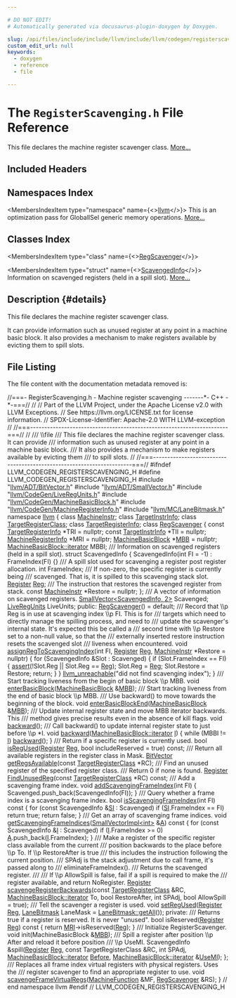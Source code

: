 ```yaml
---

# DO NOT EDIT!
# Automatically generated via docusaurus-plugin-doxygen by Doxygen.

slug: /api/files/include/include/llvm/include/llvm/codegen/registerscavenging-h
custom_edit_url: null
keywords:
  - doxygen
  - reference
  - file

---
```





# The `RegisterScavenging.h` File Reference

<DoxygenPage pluginConfig={pluginConfig}>

This file declares the machine register scavenger class. <a href="#details">More...</a>

## Included Headers

<IncludesList>
<IncludesListItem
  filePath="llvm/ADT/BitVector.h"
  permalink="/docs/api/files/include/include/llvm/include/llvm/adt/bitvector-h"
  isLocal="true" />
<IncludesListItem
  filePath="llvm/ADT/SmallVector.h"
  permalink="/docs/api/files/include/include/llvm/include/llvm/adt/smallvector-h"
  isLocal="true" />
<IncludesListItem
  filePath="llvm/CodeGen/LiveRegUnits.h"
  permalink="/docs/api/files/include/include/llvm/include/llvm/codegen/liveregunits-h"
  isLocal="true" />
<IncludesListItem
  filePath="llvm/CodeGen/MachineBasicBlock.h"
  permalink="/docs/api/files/include/include/llvm/include/llvm/codegen/machinebasicblock-h"
  isLocal="true" />
<IncludesListItem
  filePath="llvm/CodeGen/MachineRegisterInfo.h"
  permalink="/docs/api/files/include/include/llvm/include/llvm/codegen/machineregisterinfo-h"
  isLocal="true" />
<IncludesListItem
  filePath="llvm/MC/LaneBitmask.h"
  permalink="/docs/api/files/include/include/llvm/include/llvm/mc/lanebitmask-h"
  isLocal="true" />
</IncludesList>

## Namespaces Index

<MembersIndex>

<MembersIndexItem
  type="namespace"
  name={<><a href="/docs/api/namespaces/llvm">llvm</a></>}>
This is an optimization pass for GlobalISel generic memory operations. <a href="/docs/api/namespaces/llvm/#details">More...</a>
</MembersIndexItem>

</MembersIndex>

## Classes Index

<MembersIndex>

<MembersIndexItem
  type="class"
  name={<><a href="/docs/api/classes/llvm/regscavenger">RegScavenger</a></>}>
</MembersIndexItem>

<MembersIndexItem
  type="struct"
  name={<><a href="/docs/api/structs/llvm/regscavenger/scavengedinfo">ScavengedInfo</a></>}>
Information on scavenged registers (held in a spill slot). <a href="/docs/api/structs/llvm/regscavenger/scavengedinfo/#details">More...</a>
</MembersIndexItem>

</MembersIndex>

## Description {#details}

This file declares the machine register scavenger class.

It can provide information such as unused register at any point in a machine basic block. It also provides a mechanism to make registers available by evicting them to spill slots.

## File Listing

The file content with the documentation metadata removed is:

<ProgramListing>

<Link id="l00001" /><CodeLine lineNumber="1"><span class="doxyHighlightComment">//===- RegisterScavenging.h - Machine register scavenging -------&#42;- C++ -&#42;-===//</span></CodeLine>
<Link id="l00002" /><CodeLine lineNumber="2"><span class="doxyHighlightComment">//</span></CodeLine>
<Link id="l00003" /><CodeLine lineNumber="3"><span class="doxyHighlightComment">// Part of the LLVM Project, under the Apache License v2.0 with LLVM Exceptions.</span></CodeLine>
<Link id="l00004" /><CodeLine lineNumber="4"><span class="doxyHighlightComment">// See https://llvm.org/LICENSE.txt for license information.</span></CodeLine>
<Link id="l00005" /><CodeLine lineNumber="5"><span class="doxyHighlightComment">// SPDX-License-Identifier: Apache-2.0 WITH LLVM-exception</span></CodeLine>
<Link id="l00006" /><CodeLine lineNumber="6"><span class="doxyHighlightComment">//</span></CodeLine>
<Link id="l00007" /><CodeLine lineNumber="7"><span class="doxyHighlightComment">//===----------------------------------------------------------------------===//</span></CodeLine>
<Link id="l00008" /><CodeLine lineNumber="8"><span class="doxyHighlightComment">//</span></CodeLine>
<Link id="l00009" /><CodeLine lineNumber="9"><span class="doxyHighlightComment">/// \\file</span></CodeLine>
<Link id="l00010" /><CodeLine lineNumber="10"><span class="doxyHighlightComment">/// This file declares the machine register scavenger class. It can provide</span></CodeLine>
<Link id="l00011" /><CodeLine lineNumber="11"><span class="doxyHighlightComment">/// information such as unused register at any point in a machine basic block.</span></CodeLine>
<Link id="l00012" /><CodeLine lineNumber="12"><span class="doxyHighlightComment">/// It also provides a mechanism to make registers available by evicting them</span></CodeLine>
<Link id="l00013" /><CodeLine lineNumber="13"><span class="doxyHighlightComment">/// to spill slots.</span></CodeLine>
<Link id="l00014" /><CodeLine lineNumber="14"><span class="doxyHighlightComment">//</span></CodeLine>
<Link id="l00015" /><CodeLine lineNumber="15"><span class="doxyHighlightComment">//===----------------------------------------------------------------------===//</span></CodeLine>
<Link id="l00016" /><CodeLine lineNumber="16"></CodeLine>
<Link id="l00017" /><CodeLine lineNumber="17"><span class="doxyHighlightPreprocessor">#ifndef LLVM&#95;CODEGEN&#95;REGISTERSCAVENGING&#95;H</span></CodeLine>
<Link id="l00018" /><CodeLine lineNumber="18"><span class="doxyHighlightPreprocessor">#define LLVM&#95;CODEGEN&#95;REGISTERSCAVENGING&#95;H</span></CodeLine>
<Link id="l00019" /><CodeLine lineNumber="19"></CodeLine>
<Link id="l00020" /><CodeLine lineNumber="20"><span class="doxyHighlightPreprocessor">#include &quot;<a href="/docs/api/files/include/include/llvm/include/llvm/adt/bitvector-h">llvm/ADT/BitVector.h</a>&quot;</span></CodeLine>
<Link id="l00021" /><CodeLine lineNumber="21"><span class="doxyHighlightPreprocessor">#include &quot;<a href="/docs/api/files/include/include/llvm/include/llvm/adt/smallvector-h">llvm/ADT/SmallVector.h</a>&quot;</span></CodeLine>
<Link id="l00022" /><CodeLine lineNumber="22"><span class="doxyHighlightPreprocessor">#include &quot;<a href="/docs/api/files/include/include/llvm/include/llvm/codegen/liveregunits-h">llvm/CodeGen/LiveRegUnits.h</a>&quot;</span></CodeLine>
<Link id="l00023" /><CodeLine lineNumber="23"><span class="doxyHighlightPreprocessor">#include &quot;<a href="/docs/api/files/include/include/llvm/include/llvm/codegen/machinebasicblock-h">llvm/CodeGen/MachineBasicBlock.h</a>&quot;</span></CodeLine>
<Link id="l00024" /><CodeLine lineNumber="24"><span class="doxyHighlightPreprocessor">#include &quot;<a href="/docs/api/files/include/include/llvm/include/llvm/codegen/machineregisterinfo-h">llvm/CodeGen/MachineRegisterInfo.h</a>&quot;</span></CodeLine>
<Link id="l00025" /><CodeLine lineNumber="25"><span class="doxyHighlightPreprocessor">#include &quot;<a href="/docs/api/files/include/include/llvm/include/llvm/mc/lanebitmask-h">llvm/MC/LaneBitmask.h</a>&quot;</span></CodeLine>
<Link id="l00026" /><CodeLine lineNumber="26"></CodeLine>
<Link id="l00027" /><CodeLine lineNumber="27"><span class="doxyHighlightKeyword">namespace </span><span class="doxyHighlight"><a href="/docs/api/namespaces/llvm">llvm</a> &#123;</span></CodeLine>
<Link id="l00028" /><CodeLine lineNumber="28"></CodeLine>
<Link id="l00029" /><CodeLine lineNumber="29"><span class="doxyHighlightKeyword">class </span><span class="doxyHighlight"><a href="/docs/api/classes/llvm/machineinstr">MachineInstr</a>;</span></CodeLine>
<Link id="l00030" /><CodeLine lineNumber="30"><span class="doxyHighlightKeyword">class </span><span class="doxyHighlight"><a href="/docs/api/classes/llvm/targetinstrinfo">TargetInstrInfo</a>;</span></CodeLine>
<Link id="l00031" /><CodeLine lineNumber="31"><span class="doxyHighlightKeyword">class </span><span class="doxyHighlight"><a href="/docs/api/classes/llvm/targetregisterclass">TargetRegisterClass</a>;</span></CodeLine>
<Link id="l00032" /><CodeLine lineNumber="32"><span class="doxyHighlightKeyword">class </span><span class="doxyHighlight"><a href="/docs/api/classes/llvm/targetregisterinfo">TargetRegisterInfo</a>;</span></CodeLine>
<Link id="l00033" /><CodeLine lineNumber="33"></CodeLine>
<Link id="l00034" /><CodeLine lineNumber="34" lineLink="/docs/api/classes/llvm/regscavenger"><span class="doxyHighlightKeyword">class </span><span class="doxyHighlight"><a href="/docs/api/classes/llvm/regscavenger/#acd9793ceec475b244641f3ed7294d3d0">RegScavenger</a> &#123;</span></CodeLine>
<Link id="l00035" /><CodeLine lineNumber="35"><span class="doxyHighlight">  </span><span class="doxyHighlightKeyword">const</span><span class="doxyHighlight"> <a href="/docs/api/classes/llvm/targetregisterinfo">TargetRegisterInfo</a> &#42;TRI = </span><span class="doxyHighlightKeyword">nullptr</span><span class="doxyHighlight">;</span></CodeLine>
<Link id="l00036" /><CodeLine lineNumber="36"><span class="doxyHighlight">  </span><span class="doxyHighlightKeyword">const</span><span class="doxyHighlight"> <a href="/docs/api/classes/llvm/targetinstrinfo">TargetInstrInfo</a> &#42;TII = </span><span class="doxyHighlightKeyword">nullptr</span><span class="doxyHighlight">;</span></CodeLine>
<Link id="l00037" /><CodeLine lineNumber="37"><span class="doxyHighlight">  <a href="/docs/api/classes/llvm/machineregisterinfo">MachineRegisterInfo</a> &#42;MRI = </span><span class="doxyHighlightKeyword">nullptr</span><span class="doxyHighlight">;</span></CodeLine>
<Link id="l00038" /><CodeLine lineNumber="38"><span class="doxyHighlight">  <a href="/docs/api/classes/llvm/machinebasicblock">MachineBasicBlock</a> &#42;<a href="/docs/api/files/lib/lib/target/lib/target/arm/armslshardening-cpp/#a5958512eae2979bd2eb383977996a600">MBB</a> = </span><span class="doxyHighlightKeyword">nullptr</span><span class="doxyHighlight">;</span></CodeLine>
<Link id="l00039" /><CodeLine lineNumber="39"><span class="doxyHighlight">  <a href="/docs/api/classes/llvm/machinebasicblock/#ae34c996b58df9b9ce6695a0c8b70c533">MachineBasicBlock::iterator</a> MBBI;</span></CodeLine>
<Link id="l00040" /><CodeLine lineNumber="40"></CodeLine>
<Link id="l00041" /><CodeLine lineNumber="41"><span class="doxyHighlightComment">  /// Information on scavenged registers (held in a spill slot).</span></CodeLine>
<Link id="l00042" /><CodeLine lineNumber="42"><span class="doxyHighlight">  </span><span class="doxyHighlightKeyword">struct </span><span class="doxyHighlight">ScavengedInfo &#123;</span></CodeLine>
<Link id="l00043" /><CodeLine lineNumber="43"><span class="doxyHighlight">    ScavengedInfo(</span><span class="doxyHighlightKeywordType">int</span><span class="doxyHighlight"> FI = -1) : FrameIndex(FI) &#123;&#125;</span></CodeLine>
<Link id="l00044" /><CodeLine lineNumber="44"></CodeLine>
<Link id="l00045" /><CodeLine lineNumber="45"><span class="doxyHighlightComment">    /// A spill slot used for scavenging a register post register allocation.</span></CodeLine>
<Link id="l00046" /><CodeLine lineNumber="46"><span class="doxyHighlight">    </span><span class="doxyHighlightKeywordType">int</span><span class="doxyHighlight"> FrameIndex;</span></CodeLine>
<Link id="l00047" /><CodeLine lineNumber="47"></CodeLine>
<Link id="l00048" /><CodeLine lineNumber="48"><span class="doxyHighlightComment">    /// If non-zero, the specific register is currently being</span></CodeLine>
<Link id="l00049" /><CodeLine lineNumber="49"><span class="doxyHighlightComment">    /// scavenged. That is, it is spilled to this scavenging stack slot.</span></CodeLine>
<Link id="l00050" /><CodeLine lineNumber="50"><span class="doxyHighlight">    <a href="/docs/api/classes/llvm/register">Register</a> <a href="/docs/api/files/lib/lib/codegen/machinesink-cpp/#a359e1ff26f6d466d927a61aae45b05c3">Reg</a>;</span></CodeLine>
<Link id="l00051" /><CodeLine lineNumber="51"></CodeLine>
<Link id="l00052" /><CodeLine lineNumber="52"><span class="doxyHighlightComment">    /// The instruction that restores the scavenged register from stack.</span></CodeLine>
<Link id="l00053" /><CodeLine lineNumber="53"><span class="doxyHighlight">    </span><span class="doxyHighlightKeyword">const</span><span class="doxyHighlight"> <a href="/docs/api/classes/llvm/machineinstr">MachineInstr</a> &#42;Restore = </span><span class="doxyHighlightKeyword">nullptr</span><span class="doxyHighlight">;</span></CodeLine>
<Link id="l00054" /><CodeLine lineNumber="54"><span class="doxyHighlight">  &#125;;</span></CodeLine>
<Link id="l00055" /><CodeLine lineNumber="55"></CodeLine>
<Link id="l00056" /><CodeLine lineNumber="56"><span class="doxyHighlightComment">  /// A vector of information on scavenged registers.</span></CodeLine>
<Link id="l00057" /><CodeLine lineNumber="57"><span class="doxyHighlight">  <a href="/docs/api/classes/llvm/smallvector">SmallVector&lt;ScavengedInfo, 2&gt;</a> Scavenged;</span></CodeLine>
<Link id="l00058" /><CodeLine lineNumber="58"></CodeLine>
<Link id="l00059" /><CodeLine lineNumber="59"><span class="doxyHighlight">  <a href="/docs/api/classes/llvm/liveregunits">LiveRegUnits</a> LiveUnits;</span></CodeLine>
<Link id="l00060" /><CodeLine lineNumber="60"></CodeLine>
<Link id="l00061" /><CodeLine lineNumber="61"><span class="doxyHighlightKeyword">public</span><span class="doxyHighlight">:</span></CodeLine>
<Link id="l00062" /><CodeLine lineNumber="62" lineLink="/docs/api/classes/llvm/regscavenger/#acd9793ceec475b244641f3ed7294d3d0"><span class="doxyHighlight">  <a href="/docs/api/classes/llvm/regscavenger/#acd9793ceec475b244641f3ed7294d3d0">RegScavenger</a>() = </span><span class="doxyHighlightKeywordFlow">default</span><span class="doxyHighlight">;</span></CodeLine>
<Link id="l00063" /><CodeLine lineNumber="63"></CodeLine>
<Link id="l00064" /><CodeLine lineNumber="64"><span class="doxyHighlightComment">  /// Record that \\p Reg is in use at scavenging index \\p FI. This is for</span></CodeLine>
<Link id="l00065" /><CodeLine lineNumber="65"><span class="doxyHighlightComment">  /// targets which need to directly manage the spilling process, and need to</span></CodeLine>
<Link id="l00066" /><CodeLine lineNumber="66"><span class="doxyHighlightComment">  /// update the scavenger&#39;s internal state.  It&#39;s expected this be called a</span></CodeLine>
<Link id="l00067" /><CodeLine lineNumber="67"><span class="doxyHighlightComment">  /// second time with \\p Restore set to a non-null value, so that the</span></CodeLine>
<Link id="l00068" /><CodeLine lineNumber="68"><span class="doxyHighlightComment">  /// externally inserted restore instruction resets the scavenged slot</span></CodeLine>
<Link id="l00069" /><CodeLine lineNumber="69"><span class="doxyHighlightComment">  /// liveness when encountered.</span></CodeLine>
<Link id="l00070" /><CodeLine lineNumber="70" lineLink="/docs/api/classes/llvm/regscavenger/#a349def858d7ff22474b3f9013486807f"><span class="doxyHighlight">  </span><span class="doxyHighlightKeywordType">void</span><span class="doxyHighlight"> <a href="/docs/api/classes/llvm/regscavenger/#a349def858d7ff22474b3f9013486807f">assignRegToScavengingIndex</a>(</span><span class="doxyHighlightKeywordType">int</span><span class="doxyHighlight"> FI, <a href="/docs/api/classes/llvm/register">Register</a> <a href="/docs/api/files/lib/lib/codegen/machinesink-cpp/#a359e1ff26f6d466d927a61aae45b05c3">Reg</a>,</span></CodeLine>
<Link id="l00071" /><CodeLine lineNumber="71"><span class="doxyHighlight">                                  <a href="/docs/api/classes/llvm/machineinstr">MachineInstr</a> &#42;Restore = </span><span class="doxyHighlightKeyword">nullptr</span><span class="doxyHighlight">) &#123;</span></CodeLine>
<Link id="l00072" /><CodeLine lineNumber="72"><span class="doxyHighlight">    </span><span class="doxyHighlightKeywordFlow">for</span><span class="doxyHighlight"> (ScavengedInfo &amp;Slot : Scavenged) &#123;</span></CodeLine>
<Link id="l00073" /><CodeLine lineNumber="73"><span class="doxyHighlight">      </span><span class="doxyHighlightKeywordFlow">if</span><span class="doxyHighlight"> (Slot.FrameIndex == FI) &#123;</span></CodeLine>
<Link id="l00074" /><CodeLine lineNumber="74"><span class="doxyHighlight">        <a href="/docs/api/files/lib/lib/target/lib/target/amdgpu/silowercontrolflow-cpp/#a4868c5d81c5ccc98c47aeab6244346a0">assert</a>(!Slot.Reg || Slot.Reg == <a href="/docs/api/files/lib/lib/codegen/machinesink-cpp/#a359e1ff26f6d466d927a61aae45b05c3">Reg</a>);</span></CodeLine>
<Link id="l00075" /><CodeLine lineNumber="75"><span class="doxyHighlight">        Slot.Reg = <a href="/docs/api/files/lib/lib/codegen/machinesink-cpp/#a359e1ff26f6d466d927a61aae45b05c3">Reg</a>;</span></CodeLine>
<Link id="l00076" /><CodeLine lineNumber="76"><span class="doxyHighlight">        Slot.Restore = Restore;</span></CodeLine>
<Link id="l00077" /><CodeLine lineNumber="77"><span class="doxyHighlight">        </span><span class="doxyHighlightKeywordFlow">return</span><span class="doxyHighlight">;</span></CodeLine>
<Link id="l00078" /><CodeLine lineNumber="78"><span class="doxyHighlight">      &#125;</span></CodeLine>
<Link id="l00079" /><CodeLine lineNumber="79"><span class="doxyHighlight">    &#125;</span></CodeLine>
<Link id="l00080" /><CodeLine lineNumber="80"></CodeLine>
<Link id="l00081" /><CodeLine lineNumber="81"><span class="doxyHighlight">    <a href="/docs/api/files/include/include/llvm/include/llvm/support/errorhandling-h/#ace243f5c25697a1107cce46626b3dc94">llvm&#95;unreachable</a>(</span><span class="doxyHighlightStringLiteral">&quot;did not find scavenging index&quot;</span><span class="doxyHighlight">);</span></CodeLine>
<Link id="l00082" /><CodeLine lineNumber="82"><span class="doxyHighlight">  &#125;</span></CodeLine>
<Link id="l00083" /><CodeLine lineNumber="83"></CodeLine>
<Link id="l00084" /><CodeLine lineNumber="84"><span class="doxyHighlightComment">  /// Start tracking liveness from the begin of basic block \\p MBB.</span></CodeLine>
<Link id="l00085" /><CodeLine lineNumber="85"><span class="doxyHighlight">  </span><span class="doxyHighlightKeywordType">void</span><span class="doxyHighlight"> <a href="/docs/api/classes/llvm/regscavenger/#a4f1af6e587ae8846628561570b54e2ee">enterBasicBlock</a>(<a href="/docs/api/classes/llvm/machinebasicblock">MachineBasicBlock</a> &amp;<a href="/docs/api/files/lib/lib/target/lib/target/arm/armslshardening-cpp/#a5958512eae2979bd2eb383977996a600">MBB</a>);</span></CodeLine>
<Link id="l00086" /><CodeLine lineNumber="86"></CodeLine>
<Link id="l00087" /><CodeLine lineNumber="87"><span class="doxyHighlightComment">  /// Start tracking liveness from the end of basic block \\p MBB.</span></CodeLine>
<Link id="l00088" /><CodeLine lineNumber="88"><span class="doxyHighlightComment">  /// Use backward() to move towards the beginning of the block.</span></CodeLine>
<Link id="l00089" /><CodeLine lineNumber="89"><span class="doxyHighlight">  </span><span class="doxyHighlightKeywordType">void</span><span class="doxyHighlight"> <a href="/docs/api/classes/llvm/regscavenger/#a14812153b6cf8c1cb26c3de8b96ba91c">enterBasicBlockEnd</a>(<a href="/docs/api/classes/llvm/machinebasicblock">MachineBasicBlock</a> &amp;<a href="/docs/api/files/lib/lib/target/lib/target/arm/armslshardening-cpp/#a5958512eae2979bd2eb383977996a600">MBB</a>);</span></CodeLine>
<Link id="l00090" /><CodeLine lineNumber="90"></CodeLine>
<Link id="l00091" /><CodeLine lineNumber="91"><span class="doxyHighlightComment">  /// Update internal register state and move MBB iterator backwards. This</span></CodeLine>
<Link id="l00092" /><CodeLine lineNumber="92"><span class="doxyHighlightComment">  /// method gives precise results even in the absence of kill flags.</span></CodeLine>
<Link id="l00093" /><CodeLine lineNumber="93"><span class="doxyHighlight">  </span><span class="doxyHighlightKeywordType">void</span><span class="doxyHighlight"> <a href="/docs/api/classes/llvm/regscavenger/#a4a44764b1c5681c8fb057f13b3f30047">backward</a>();</span></CodeLine>
<Link id="l00094" /><CodeLine lineNumber="94"></CodeLine>
<Link id="l00095" /><CodeLine lineNumber="95"><span class="doxyHighlightComment">  /// Call backward() to update internal register state to just before \\p &#42;I.</span></CodeLine>
<Link id="l00096" /><CodeLine lineNumber="96" lineLink="/docs/api/classes/llvm/regscavenger/#a141a7cc4eaf09030c0f17b68f7445ffc"><span class="doxyHighlight">  </span><span class="doxyHighlightKeywordType">void</span><span class="doxyHighlight"> <a href="/docs/api/classes/llvm/regscavenger/#a141a7cc4eaf09030c0f17b68f7445ffc">backward</a>(<a href="/docs/api/classes/llvm/machinebasicblock/#ae34c996b58df9b9ce6695a0c8b70c533">MachineBasicBlock::iterator</a> <a href="/docs/api/files/lib/lib/support/md5-cpp/#ac0eafdc9ee161b71e7af98af736952fd">I</a>) &#123;</span></CodeLine>
<Link id="l00097" /><CodeLine lineNumber="97"><span class="doxyHighlight">    </span><span class="doxyHighlightKeywordFlow">while</span><span class="doxyHighlight"> (MBBI != <a href="/docs/api/files/lib/lib/support/md5-cpp/#ac0eafdc9ee161b71e7af98af736952fd">I</a>)</span></CodeLine>
<Link id="l00098" /><CodeLine lineNumber="98"><span class="doxyHighlight">      <a href="/docs/api/classes/llvm/regscavenger/#a4a44764b1c5681c8fb057f13b3f30047">backward</a>();</span></CodeLine>
<Link id="l00099" /><CodeLine lineNumber="99"><span class="doxyHighlight">  &#125;</span></CodeLine>
<Link id="l00100" /><CodeLine lineNumber="100"></CodeLine>
<Link id="l00101" /><CodeLine lineNumber="101"><span class="doxyHighlightComment">  /// Return if a specific register is currently used.</span></CodeLine>
<Link id="l00102" /><CodeLine lineNumber="102"><span class="doxyHighlight">  </span><span class="doxyHighlightKeywordType">bool</span><span class="doxyHighlight"> <a href="/docs/api/classes/llvm/regscavenger/#a27037167fddcdde3b6207d025267bbfc">isRegUsed</a>(<a href="/docs/api/classes/llvm/register">Register</a> <a href="/docs/api/files/lib/lib/codegen/machinesink-cpp/#a359e1ff26f6d466d927a61aae45b05c3">Reg</a>, </span><span class="doxyHighlightKeywordType">bool</span><span class="doxyHighlight"> includeReserved = </span><span class="doxyHighlightKeyword">true</span><span class="doxyHighlight">) </span><span class="doxyHighlightKeyword">const</span><span class="doxyHighlight">;</span></CodeLine>
<Link id="l00103" /><CodeLine lineNumber="103"></CodeLine>
<Link id="l00104" /><CodeLine lineNumber="104"><span class="doxyHighlightComment">  /// Return all available registers in the register class in Mask.</span></CodeLine>
<Link id="l00105" /><CodeLine lineNumber="105"><span class="doxyHighlight">  <a href="/docs/api/classes/llvm/bitvector">BitVector</a> <a href="/docs/api/classes/llvm/regscavenger/#afaf92711851d9d2abd2ef7f6c1b68bf8">getRegsAvailable</a>(</span><span class="doxyHighlightKeyword">const</span><span class="doxyHighlight"> <a href="/docs/api/classes/llvm/targetregisterclass">TargetRegisterClass</a> &#42;RC);</span></CodeLine>
<Link id="l00106" /><CodeLine lineNumber="106"></CodeLine>
<Link id="l00107" /><CodeLine lineNumber="107"><span class="doxyHighlightComment">  /// Find an unused register of the specified register class.</span></CodeLine>
<Link id="l00108" /><CodeLine lineNumber="108"><span class="doxyHighlightComment">  /// Return 0 if none is found.</span></CodeLine>
<Link id="l00109" /><CodeLine lineNumber="109"><span class="doxyHighlight">  <a href="/docs/api/classes/llvm/register">Register</a> <a href="/docs/api/classes/llvm/regscavenger/#a28849ec4920f5ee3f97d344633e695f4">FindUnusedReg</a>(</span><span class="doxyHighlightKeyword">const</span><span class="doxyHighlight"> <a href="/docs/api/classes/llvm/targetregisterclass">TargetRegisterClass</a> &#42;RC) </span><span class="doxyHighlightKeyword">const</span><span class="doxyHighlight">;</span></CodeLine>
<Link id="l00110" /><CodeLine lineNumber="110"></CodeLine>
<Link id="l00111" /><CodeLine lineNumber="111"><span class="doxyHighlightComment">  /// Add a scavenging frame index.</span></CodeLine>
<Link id="l00112" /><CodeLine lineNumber="112" lineLink="/docs/api/classes/llvm/regscavenger/#aecaae26e25f7f952810d98e50264b5fb"><span class="doxyHighlight">  </span><span class="doxyHighlightKeywordType">void</span><span class="doxyHighlight"> <a href="/docs/api/classes/llvm/regscavenger/#aecaae26e25f7f952810d98e50264b5fb">addScavengingFrameIndex</a>(</span><span class="doxyHighlightKeywordType">int</span><span class="doxyHighlight"> FI) &#123;</span></CodeLine>
<Link id="l00113" /><CodeLine lineNumber="113"><span class="doxyHighlight">    Scavenged.push&#95;back(ScavengedInfo(FI));</span></CodeLine>
<Link id="l00114" /><CodeLine lineNumber="114"><span class="doxyHighlight">  &#125;</span></CodeLine>
<Link id="l00115" /><CodeLine lineNumber="115"></CodeLine>
<Link id="l00116" /><CodeLine lineNumber="116"><span class="doxyHighlightComment">  /// Query whether a frame index is a scavenging frame index.</span></CodeLine>
<Link id="l00117" /><CodeLine lineNumber="117" lineLink="/docs/api/classes/llvm/regscavenger/#a82a0ed0e83e8058a1594c9bb6e9678cc"><span class="doxyHighlight">  </span><span class="doxyHighlightKeywordType">bool</span><span class="doxyHighlight"> <a href="/docs/api/classes/llvm/regscavenger/#a82a0ed0e83e8058a1594c9bb6e9678cc">isScavengingFrameIndex</a>(</span><span class="doxyHighlightKeywordType">int</span><span class="doxyHighlight"> FI)</span><span class="doxyHighlightKeyword"> const </span><span class="doxyHighlight">&#123;</span></CodeLine>
<Link id="l00118" /><CodeLine lineNumber="118"><span class="doxyHighlight">    </span><span class="doxyHighlightKeywordFlow">for</span><span class="doxyHighlight"> (</span><span class="doxyHighlightKeyword">const</span><span class="doxyHighlight"> ScavengedInfo &amp;<a href="/docs/api/namespaces/llvm/si">SI</a> : Scavenged)</span></CodeLine>
<Link id="l00119" /><CodeLine lineNumber="119"><span class="doxyHighlight">      </span><span class="doxyHighlightKeywordFlow">if</span><span class="doxyHighlight"> (<a href="/docs/api/namespaces/llvm/si">SI</a>.FrameIndex == FI)</span></CodeLine>
<Link id="l00120" /><CodeLine lineNumber="120"><span class="doxyHighlight">        </span><span class="doxyHighlightKeywordFlow">return</span><span class="doxyHighlight"> </span><span class="doxyHighlightKeyword">true</span><span class="doxyHighlight">;</span></CodeLine>
<Link id="l00121" /><CodeLine lineNumber="121"></CodeLine>
<Link id="l00122" /><CodeLine lineNumber="122"><span class="doxyHighlight">    </span><span class="doxyHighlightKeywordFlow">return</span><span class="doxyHighlight"> </span><span class="doxyHighlightKeyword">false</span><span class="doxyHighlight">;</span></CodeLine>
<Link id="l00123" /><CodeLine lineNumber="123"><span class="doxyHighlight">  &#125;</span></CodeLine>
<Link id="l00124" /><CodeLine lineNumber="124"></CodeLine>
<Link id="l00125" /><CodeLine lineNumber="125"><span class="doxyHighlightComment">  /// Get an array of scavenging frame indices.</span></CodeLine>
<Link id="l00126" /><CodeLine lineNumber="126" lineLink="/docs/api/classes/llvm/regscavenger/#a826f99fb1aca624d8a7d61d511c3960b"><span class="doxyHighlight">  </span><span class="doxyHighlightKeywordType">void</span><span class="doxyHighlight"> <a href="/docs/api/classes/llvm/regscavenger/#a826f99fb1aca624d8a7d61d511c3960b">getScavengingFrameIndices</a>(<a href="/docs/api/classes/llvm/smallvectorimpl">SmallVectorImpl&lt;int&gt;</a> &amp;<a href="/docs/api/files/lib/lib/ir/builtingcs-cpp/#a2e38c85003a042421cde1647632d0b72">A</a>)</span><span class="doxyHighlightKeyword"> const </span><span class="doxyHighlight">&#123;</span></CodeLine>
<Link id="l00127" /><CodeLine lineNumber="127"><span class="doxyHighlight">    </span><span class="doxyHighlightKeywordFlow">for</span><span class="doxyHighlight"> (</span><span class="doxyHighlightKeyword">const</span><span class="doxyHighlight"> ScavengedInfo &amp;<a href="/docs/api/files/lib/lib/support/md5-cpp/#ac0eafdc9ee161b71e7af98af736952fd">I</a> : Scavenged)</span></CodeLine>
<Link id="l00128" /><CodeLine lineNumber="128"><span class="doxyHighlight">      </span><span class="doxyHighlightKeywordFlow">if</span><span class="doxyHighlight"> (<a href="/docs/api/files/lib/lib/support/md5-cpp/#ac0eafdc9ee161b71e7af98af736952fd">I</a>.FrameIndex &gt;= 0)</span></CodeLine>
<Link id="l00129" /><CodeLine lineNumber="129"><span class="doxyHighlight">        <a href="/docs/api/files/lib/lib/ir/builtingcs-cpp/#a2e38c85003a042421cde1647632d0b72">A</a>.push&#95;back(<a href="/docs/api/files/lib/lib/support/md5-cpp/#ac0eafdc9ee161b71e7af98af736952fd">I</a>.FrameIndex);</span></CodeLine>
<Link id="l00130" /><CodeLine lineNumber="130"><span class="doxyHighlight">  &#125;</span></CodeLine>
<Link id="l00131" /><CodeLine lineNumber="131"></CodeLine>
<Link id="l00132" /><CodeLine lineNumber="132"><span class="doxyHighlightComment">  /// Make a register of the specific register class available from the current</span></CodeLine>
<Link id="l00133" /><CodeLine lineNumber="133"><span class="doxyHighlightComment">  /// position backwards to the place before \\p To. If \\p RestoreAfter is true</span></CodeLine>
<Link id="l00134" /><CodeLine lineNumber="134"><span class="doxyHighlightComment">  /// this includes the instruction following the current position.</span></CodeLine>
<Link id="l00135" /><CodeLine lineNumber="135"><span class="doxyHighlightComment">  /// SPAdj is the stack adjustment due to call frame, it&#39;s passed along to</span></CodeLine>
<Link id="l00136" /><CodeLine lineNumber="136"><span class="doxyHighlightComment">  /// eliminateFrameIndex().</span></CodeLine>
<Link id="l00137" /><CodeLine lineNumber="137"><span class="doxyHighlightComment">  /// Returns the scavenged register.</span></CodeLine>
<Link id="l00138" /><CodeLine lineNumber="138"><span class="doxyHighlightComment">  ///</span></CodeLine>
<Link id="l00139" /><CodeLine lineNumber="139"><span class="doxyHighlightComment">  /// If \\p AllowSpill is false, fail if a spill is required to make the</span></CodeLine>
<Link id="l00140" /><CodeLine lineNumber="140"><span class="doxyHighlightComment">  /// register available, and return NoRegister.</span></CodeLine>
<Link id="l00141" /><CodeLine lineNumber="141"><span class="doxyHighlight">  <a href="/docs/api/classes/llvm/register">Register</a> <a href="/docs/api/classes/llvm/regscavenger/#a62d08c8303092539ecb1fde389108e7a">scavengeRegisterBackwards</a>(</span><span class="doxyHighlightKeyword">const</span><span class="doxyHighlight"> <a href="/docs/api/classes/llvm/targetregisterclass">TargetRegisterClass</a> &amp;RC,</span></CodeLine>
<Link id="l00142" /><CodeLine lineNumber="142"><span class="doxyHighlight">                                     <a href="/docs/api/classes/llvm/machinebasicblock/#ae34c996b58df9b9ce6695a0c8b70c533">MachineBasicBlock::iterator</a> To,</span></CodeLine>
<Link id="l00143" /><CodeLine lineNumber="143"><span class="doxyHighlight">                                     </span><span class="doxyHighlightKeywordType">bool</span><span class="doxyHighlight"> RestoreAfter, </span><span class="doxyHighlightKeywordType">int</span><span class="doxyHighlight"> SPAdj,</span></CodeLine>
<Link id="l00144" /><CodeLine lineNumber="144"><span class="doxyHighlight">                                     </span><span class="doxyHighlightKeywordType">bool</span><span class="doxyHighlight"> AllowSpill = </span><span class="doxyHighlightKeyword">true</span><span class="doxyHighlight">);</span></CodeLine>
<Link id="l00145" /><CodeLine lineNumber="145"></CodeLine>
<Link id="l00146" /><CodeLine lineNumber="146"><span class="doxyHighlightComment">  /// Tell the scavenger a register is used.</span></CodeLine>
<Link id="l00147" /><CodeLine lineNumber="147"><span class="doxyHighlight">  </span><span class="doxyHighlightKeywordType">void</span><span class="doxyHighlight"> <a href="/docs/api/classes/llvm/regscavenger/#a34542ec002baa6b027a6d05644c6bb2e">setRegUsed</a>(<a href="/docs/api/classes/llvm/register">Register</a> <a href="/docs/api/files/lib/lib/codegen/machinesink-cpp/#a359e1ff26f6d466d927a61aae45b05c3">Reg</a>, <a href="/docs/api/structs/llvm/lanebitmask">LaneBitmask</a> LaneMask = <a href="/docs/api/structs/llvm/lanebitmask/#a3714a639930eab71d7202da05ad82990">LaneBitmask::getAll</a>());</span></CodeLine>
<Link id="l00148" /><CodeLine lineNumber="148"></CodeLine>
<Link id="l00149" /><CodeLine lineNumber="149"><span class="doxyHighlightKeyword">private</span><span class="doxyHighlight">:</span></CodeLine>
<Link id="l00150" /><CodeLine lineNumber="150"><span class="doxyHighlightComment">  /// Returns true if a register is reserved. It is never &quot;unused&quot;.</span></CodeLine>
<Link id="l00151" /><CodeLine lineNumber="151"><span class="doxyHighlight">  </span><span class="doxyHighlightKeywordType">bool</span><span class="doxyHighlight"> isReserved(<a href="/docs/api/classes/llvm/register">Register</a> <a href="/docs/api/files/lib/lib/codegen/machinesink-cpp/#a359e1ff26f6d466d927a61aae45b05c3">Reg</a>)</span><span class="doxyHighlightKeyword"> const </span><span class="doxyHighlight">&#123; </span><span class="doxyHighlightKeywordFlow">return</span><span class="doxyHighlight"> <a href="/docs/api/files/lib/lib/target/lib/target/aarch64/aarch64advsimdscalarpass-cpp/#aacd2ab195054a3e6a74bfbb9d5d571c8">MRI</a>-&gt;isReserved(<a href="/docs/api/files/lib/lib/codegen/machinesink-cpp/#a359e1ff26f6d466d927a61aae45b05c3">Reg</a>); &#125;</span></CodeLine>
<Link id="l00152" /><CodeLine lineNumber="152"></CodeLine>
<Link id="l00153" /><CodeLine lineNumber="153"><span class="doxyHighlightComment">  /// Initialize RegisterScavenger.</span></CodeLine>
<Link id="l00154" /><CodeLine lineNumber="154"><span class="doxyHighlight">  </span><span class="doxyHighlightKeywordType">void</span><span class="doxyHighlight"> init(MachineBasicBlock &amp;<a href="/docs/api/files/lib/lib/target/lib/target/arm/armslshardening-cpp/#a5958512eae2979bd2eb383977996a600">MBB</a>);</span></CodeLine>
<Link id="l00155" /><CodeLine lineNumber="155"></CodeLine>
<Link id="l00156" /><CodeLine lineNumber="156"><span class="doxyHighlightComment">  /// Spill a register after position \\p After and reload it before position</span></CodeLine>
<Link id="l00157" /><CodeLine lineNumber="157"><span class="doxyHighlightComment">  /// \\p UseMI.</span></CodeLine>
<Link id="l00158" /><CodeLine lineNumber="158"><span class="doxyHighlight">  ScavengedInfo &amp;spill(<a href="/docs/api/files/lib/lib/transforms/lib/transforms/utils/mem2reg-cpp/#a6fde3eb6ca09ddf2fd76432176d817bb">Register</a> <a href="/docs/api/files/lib/lib/codegen/machinesink-cpp/#a359e1ff26f6d466d927a61aae45b05c3">Reg</a>, </span><span class="doxyHighlightKeyword">const</span><span class="doxyHighlight"> TargetRegisterClass &amp;RC, </span><span class="doxyHighlightKeywordType">int</span><span class="doxyHighlight"> SPAdj,</span></CodeLine>
<Link id="l00159" /><CodeLine lineNumber="159"><span class="doxyHighlight">                       <a href="/docs/api/classes/llvm/machinebasicblock/#ae34c996b58df9b9ce6695a0c8b70c533">MachineBasicBlock::iterator</a> <a href="/docs/api/files/lib/lib/passes/standardinstrumentations-cpp/#a6f1bbcae7288f05872dcfe811d0388baa9060587edeb01a63e3d3edc959678d1e">Before</a>,</span></CodeLine>
<Link id="l00160" /><CodeLine lineNumber="160"><span class="doxyHighlight">                       <a href="/docs/api/classes/llvm/machinebasicblock/#ae34c996b58df9b9ce6695a0c8b70c533">MachineBasicBlock::iterator</a> &amp;<a href="/docs/api/files/lib/lib/target/lib/target/aarch64/aarch64expandpseudoinsts-cpp/#a6cf2f8996b1e9aaf2d7a435aaa62382f">UseMI</a>);</span></CodeLine>
<Link id="l00161" /><CodeLine lineNumber="161"><span class="doxyHighlight">&#125;;</span></CodeLine>
<Link id="l00162" /><CodeLine lineNumber="162"></CodeLine>
<Link id="l00163" /><CodeLine lineNumber="163"><span class="doxyHighlightComment">/// Replaces all frame index virtual registers with physical registers. Uses the</span></CodeLine>
<Link id="l00164" /><CodeLine lineNumber="164"><span class="doxyHighlightComment">/// register scavenger to find an appropriate register to use.</span></CodeLine>
<Link id="l00165" /><CodeLine lineNumber="165"><span class="doxyHighlightKeywordType">void</span><span class="doxyHighlight"> <a href="/docs/api/namespaces/llvm/#a3003dfad609a8e6f0a38214ef5623841">scavengeFrameVirtualRegs</a>(<a href="/docs/api/classes/llvm/machinefunction">MachineFunction</a> &amp;MF, <a href="/docs/api/classes/llvm/regscavenger">RegScavenger</a> &amp;RS);</span></CodeLine>
<Link id="l00166" /><CodeLine lineNumber="166"></CodeLine>
<Link id="l00167" /><CodeLine lineNumber="167"><span class="doxyHighlight">&#125; </span><span class="doxyHighlightComment">// end namespace llvm</span></CodeLine>
<Link id="l00168" /><CodeLine lineNumber="168"></CodeLine>
<Link id="l00169" /><CodeLine lineNumber="169"><span class="doxyHighlightPreprocessor">#endif </span><span class="doxyHighlightComment">// LLVM&#95;CODEGEN&#95;REGISTERSCAVENGING&#95;H</span></CodeLine>

</ProgramListing>


</DoxygenPage>
